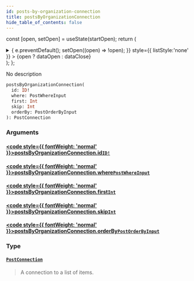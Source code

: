```yaml
---
id: posts-by-organization-connection
title: postsByOrganizationConnection
hide_table_of_contents: false
---
```






const [open, setOpen] = useState(startOpen);
return (
<details {...(open ? { open: true } : {})} className="details" style={{ border:'none', boxShadow:'none', background:'var(--ifm-background-color)' }}>
<summary
onClick={(e) => {
e.preventDefault();
setOpen((open) => !open);
}}
style={{ listStyle:'none' }} >
{open ? dataOpen : dataClose}
</summary>
{open && children}
</details>
);
};

No description

```graphql
postsByOrganizationConnection(
  id: ID!
  where: PostWhereInput
  first: Int
  skip: Int
  orderBy: PostOrderByInput
): PostConnection
```

### Arguments

#### [<code style={{ fontWeight: 'normal' }}>postsByOrganizationConnection.<b>id</b></code>](#)<Bullet />[`ID!`](/schema/scalars/id) <Badge class="secondary" text="non-null"/> <Badge class="secondary" text="scalar"/>

>

#### [<code style={{ fontWeight: 'normal' }}>postsByOrganizationConnection.<b>where</b></code>](#)<Bullet />[`PostWhereInput`](/schema/inputs/post-where-input) <Badge class="secondary" text="input"/>

>

#### [<code style={{ fontWeight: 'normal' }}>postsByOrganizationConnection.<b>first</b></code>](#)<Bullet />[`Int`](/schema/scalars/int) <Badge class="secondary" text="scalar"/>

>

#### [<code style={{ fontWeight: 'normal' }}>postsByOrganizationConnection.<b>skip</b></code>](#)<Bullet />[`Int`](/schema/scalars/int) <Badge class="secondary" text="scalar"/>

>

#### [<code style={{ fontWeight: 'normal' }}>postsByOrganizationConnection.<b>orderBy</b></code>](#)<Bullet />[`PostOrderByInput`](/schema/enums/post-order-by-input) <Badge class="secondary" text="enum"/>

>

### Type

#### [`PostConnection`](/schema/objects/post-connection) <Badge class="secondary" text="object"/>

> A connection to a list of items.
